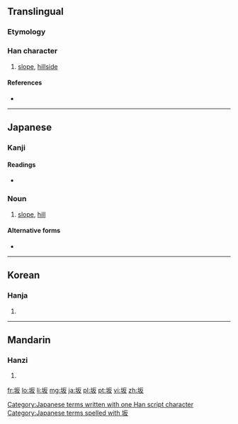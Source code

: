 {{also|阪|坡}}
==Translingual==
{{Hani-forms|坂|[[阪]]}}
===Etymology===
{{Han simp|阪|f=阝|t=土}}

{{Han compound|土|t1=mound|反|ls=psc|c1=s|c2=p}}

===Han character===
{{Han char|rn=32|rad=土|as=04|sn=7|four=|canj=土竹水 (GHE)}}

# [[slope]], [[hillside]]

====References====
* {{Han ref|kx=0224.260|dkj=04910|dj=0459.140|hdz=10423.090|uh=5742|ud=22338}}

----

==Japanese==

===Kanji===
{{ja-kanji|grade=3|rs=土04}}

====Readings====
* {{ja-readings|on=[[はん]] (han)|kun=[[さか]] (saka)}}

===Noun===
{{ja-noun|k|hira=さか|rom=saka}} 

# [[slope]], [[hill]]

====Alternative forms====
* {{l|ja|阪}}

[[Category:Japanese terms written with one Han script character]]
[[Category:Japanese terms spelled with 坂]]
----

==Korean==

===Hanja===
{{ko-hanja|hangeul=판|rv=pan|mr=p'an}}

# {{defn|lang=ko|sort=土04}}

----

==Mandarin==

===Hanzi===
{{cmn-hanzi|tra=阪|pin=[[bǎn]] ([[ban3]])|wg=pan<sup>3</sup>}}

# {{defn|lang=cmn|sort=土04}}

[[fr:坂]]
[[lo:坂]]
[[li:坂]]
[[mg:坂]]
[[ja:坂]]
[[pl:坂]]
[[pt:坂]]
[[vi:坂]]
[[zh:坂]]